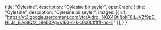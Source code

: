   title: "Öylesine",
  description: "Oylesine bir şeyler",
  openGraph: {
    title: "Öylesine",
    description: "Oylesine bir şeyler",
    images: [{ url: "https://yt3.googleusercontent.com/ytc/AIdro_lNQX4QtlNokF8lLJVZf9pE-HLJs_EJySlQfz_o8eb0Pg=s160-c-k-c0x00ffffff-no-rj" }],
  }
}

<YouTube videoId="L_VCLo_4BCg" className="flex justify-center align-middle" />
<Tweet id="244556862" />

